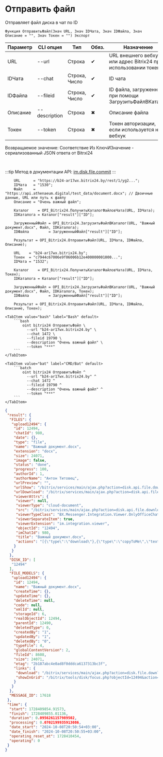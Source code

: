 ﻿---
sidebar_position: 5
---


# Отправить файл
 Отправляет файл диска в чат по ID



`Функция ОтправитьФайл(Знач URL, Знач IDЧата, Знач IDФайла, Знач Описание = "", Знач Токен = "") Экспорт`

  | Параметр | CLI опция | Тип | Обяз. | Назначение |
  |-|-|-|-|-|
  | URL | --url | Строка | &#x2714; | URL внешнего вебхука или адрес Bitrix24 при использовании токена |
  | IDЧата | --chat | Строка, Число | &#x2714; | ID чата |
  | IDФайла | --fileid | Строка, Число | &#x2714; | ID файла, загруженного при помощи ЗагрузитьФайлВКаталог |
  | Описание | --description | Строка | &#x2716; | Описание файла |
  | Токен | --token | Строка | &#x2716; | Токен авторизации, если используется не вебхук |

  
  Возвращаемое значение:   Соответствие Из КлючИЗначение - сериализованный JSON ответа от Bitrxi24

<br/>

:::tip
Метод в документации API: [im.disk.file.commit](https://dev.1c-bitrix.ru/learning/course/index.php?COURSE_ID=93&LESSON_ID=11485)
:::
<br/>


```bsl title="Пример использования для 1С:Предприятие/OneScript"
    URL      = "https://b24-ar17wx.bitrix24.by/rest/1/yg2...";
    IDЧата   = "1530";
    Файл     = "https://api.athenaeum.digital/test_data/document.docx"; // Двоичные данные, URL или путь к файлу
    Описание = "Очень важный файл";

    Каталог    = OPI_Bitrix24.ПолучитьКаталогФайловЧата(URL, IDЧата);
    IDКаталога = Каталог["result"]["ID"];

    ЗагруженныйФайл = OPI_Bitrix24.ЗагрузитьФайлВКаталог(URL, "Важный документ.docx", Файл, IDКаталога);
    IDФайла         = ЗагруженныйФайл["result"]["ID"];

    Результат = OPI_Bitrix24.ОтправитьФайл(URL, IDЧата, IDФайла, Описание);

    URL    = "b24-ar17wx.bitrix24.by";
    Токен  = "c7944c67006e9f06006b12e400000001000...";
    IDЧата = "1532";

    Каталог    = OPI_Bitrix24.ПолучитьКаталогФайловЧата(URL, IDЧата, Токен);
    IDКаталога = Каталог["result"]["ID"];

    ЗагруженныйФайл = OPI_Bitrix24.ЗагрузитьФайлВКаталог(URL, "Важный документ.docx", Файл, IDКаталога, Токен);
    IDФайла         = ЗагруженныйФайл["result"]["ID"];

    Результат = OPI_Bitrix24.ОтправитьФайл(URL, IDЧата, IDФайла, Описание, Токен);
```
    

 <Tabs>
  
    <TabItem value="bash" label="Bash" default>
        ```bash
            oint bitrix24 ОтправитьФайл \
              --url "b24-ar17wx.bitrix24.by" \
              --chat 1472 \
              --fileid 19790 \
              --description "Очень важный файл" \
              --token "***"
        ```
    </TabItem>
  
    <TabItem value="bat" label="CMD/Bat" default>
        ```batch
            oint bitrix24 ОтправитьФайл ^
              --url "b24-ar17wx.bitrix24.by" ^
              --chat 1472 ^
              --fileid 19790 ^
              --description "Очень важный файл" ^
              --token "***"
        ```
    </TabItem>
</Tabs>


```json title="Результат"
{
 "result": {
  "FILES": {
   "upload12494": {
    "id": 12494,
    "chatId": 980,
    "date": {},
    "type": "file",
    "name": "Важный документ.docx",
    "extension": "docx",
    "size": 24071,
    "image": false,
    "status": "done",
    "progress": 100,
    "authorId": 1,
    "authorName": "Антон Титовец",
    "urlPreview": "",
    "urlShow": "/bitrix/services/main/ajax.php?action=disk.api.file.download&SITE_ID=s1&humanRE=1&fileId=12494&fileName=%D0%92%D0%B0%D0%B6%D0%BD%D1%8B%D0%B9%20%D0%B4%D0%BE%D0%BA%D1%83%D0%BC%D0%B5%D0%BD%D1%82.docx",
    "urlDownload": "/bitrix/services/main/ajax.php?action=disk.api.file.download&SITE_ID=s1&humanRE=1&fileId=12494&fileName=%D0%92%D0%B0%D0%B6%D0%BD%D1%8B%D0%B9%20%D0%B4%D0%BE%D0%BA%D1%83%D0%BC%D0%B5%D0%BD%D1%82.docx",
    "viewerAttrs": {
     "viewer": null,
     "viewerType": "cloud-document",
     "src": "/bitrix/services/main/ajax.php?action=disk.api.file.download&SITE_ID=s1&humanRE=1&fileId=12494&fileName=%D0%92%D0%B0%D0%B6%D0%BD%D1%8B%D0%B9%20%D0%B4%D0%BE%D0%BA%D1%83%D0%BC%D0%B5%D0%BD%D1%82.docx",
     "viewerTypeClass": "BX.Messenger.Integration.Viewer.OnlyOfficeChatItem",
     "viewerSeparateItem": true,
     "viewerExtension": "im.integration.viewer",
     "objectId": "12494",
     "imChatId": 980,
     "title": "Важный документ.docx",
     "actions": "[{\"type\":\"download\"},{\"type\":\"copyToMe\",\"text\":\"Сохранить на Битрикс24 Диск\",\"action\":\"BXIM.disk.saveToDiskAction\",\"params\":{\"fileId\":\"12494\"},\"extension\":\"disk.viewer.actions\",\"buttonIconClass\":\"ui-btn-icon-cloud\"}]"
    }
   }
  },
  "DISK_ID": [
   "12494"
  ],
  "FILE_MODELS": {
   "upload12494": {
    "id": 12494,
    "name": "Важный документ.docx",
    "createTime": {},
    "updateTime": {},
    "deleteTime": null,
    "code": null,
    "xmlId": null,
    "storageId": 6,
    "realObjectId": 12494,
    "parentId": 12490,
    "deletedType": 0,
    "createdBy": "1",
    "updatedBy": "1",
    "deletedBy": "0",
    "typeFile": 4,
    "globalContentVersion": 2,
    "fileId": 8608,
    "size": 24071,
    "etag": "2b187abc4e0ad8f0dddca6137313bc3f",
    "links": {
     "download": "/bitrix/services/main/ajax.php?action=disk.file.download&SITE_ID=s1&fileId=12494",
     "showInGrid": "/bitrix/tools/disk/focus.php?objectId=12494&action=showObjectInGrid&ncc=1"
    }
   }
  },
  "MESSAGE_ID": 17618
 },
 "time": {
  "start": 1728409854.91573,
  "finish": 1728409855.01136,
  "duration": 0.0956261157989502,
  "processing": 0.0702199935913086,
  "date_start": "2024-10-08T20:50:54+03:00",
  "date_finish": "2024-10-08T20:50:55+03:00",
  "operating_reset_at": 1728410454,
  "operating": 0
 }
}
```
